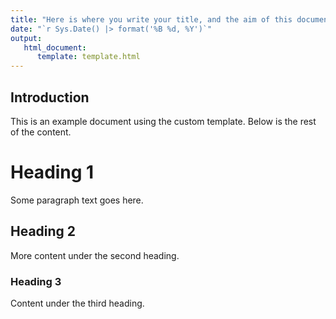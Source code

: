 ```yaml
---
title: "Here is where you write your title, and the aim of this document"
date: "`r Sys.Date() |> format('%B %d, %Y')`"
output:
   html_document:
      template: template.html
---
```



## Introduction

This is an example document using the custom template. Below is the rest of the content.

# Heading 1

Some paragraph text goes here.

## Heading 2

More content under the second heading.

### Heading 3

Content under the third heading.
